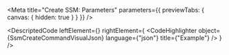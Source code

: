 
<Meta title="Create SSM: Parameters" parameters={{ previewTabs: { canvas: { hidden: true } } }} />

<DescriptedCode
  leftElement={<SsmCreateCommandDesc />}
  rightElement={
    <CodeHighlighter
      object={SsmCreateCommandVisualJson}
      language={"json"}
      title={"Example"}
    />
  }
/>
